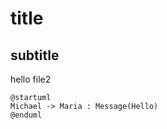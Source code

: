 # title
## subtitle
hello file2

<Svgb filename="file2.mdx.my-puml.svg" />


```puml my-puml
@startuml
Michael -> Maria : Message(Hello)
@enduml
```

